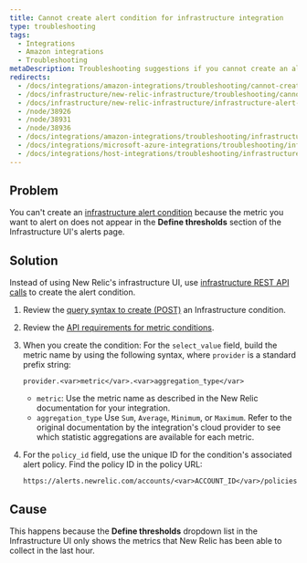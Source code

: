 ```yaml
---
title: Cannot create alert condition for infrastructure integration
type: troubleshooting
tags:
  - Integrations
  - Amazon integrations
  - Troubleshooting
metaDescription: Troubleshooting suggestions if you cannot create an alert condition for your New Relic infrastructure integration.
redirects:
  - /docs/integrations/amazon-integrations/troubleshooting/cannot-create-alert-condition-infrastructure-integration
  - /docs/infrastructure/new-relic-infrastructure/troubleshooting/cannot-create-alert-condition-infrastructure-integration
  - /docs/infrastructure/new-relic-infrastructure/infrastructure-alert-conditions/cannot-create-alert-condition-infrastructure-integration
  - /node/38926
  - /node/38931
  - /node/38936
  - /docs/integrations/amazon-integrations/troubleshooting/infrastructure-integration-alert-threshold
  - /docs/integrations/microsoft-azure-integrations/troubleshooting/infrastructure-integration-alert-threshold
  - /docs/integrations/host-integrations/troubleshooting/infrastructure-integration-alert-threshold
---
```


## Problem

You can't create an [infrastructure alert condition](/docs/infrastructure/new-relic-infrastructure/infrastructure-alert-conditions/infrastructure-alerts-add-edit-or-view-host-alert-information) because the metric you want to alert on does not appear in the **Define thresholds** section of the Infrastructure UI's alerts page.

## Solution

Instead of using New Relic's infrastructure UI, use [infrastructure REST API calls](/docs/infrastructure/new-relic-infrastructure/infrastructure-alert-conditions/rest-api-calls-new-relic-infrastructure-alerts) to create the alert condition.

1. Review the [query syntax to create (POST)](/docs/infrastructure/new-relic-infrastructure/infrastructure-alert-conditions/rest-api-calls-new-relic-infrastructure-alerts#post-conditions) an Infrastructure condition.
2. Review the [API requirements for metric conditions](/docs/infrastructure/new-relic-infrastructure/infrastructure-alert-conditions/rest-api-calls-new-relic-infrastructure-alerts#metric-api).
3. When you create the condition: For the `select_value` field, build the metric name by using the following syntax, where `provider` is a standard prefix string:

   ```
   provider.<var>metric</var>.<var>aggregation_type</var>
   ```

   * `metric`: Use the metric name as described in the New Relic documentation for your integration.
   * `aggregation_type` Use `Sum`, `Average`, `Minimum`, or `Maximum`. Refer to the original documentation by the integration's cloud provider to see which statistic aggregations are available for each metric.
4. For the `policy_id` field, use the unique ID for the condition's associated alert policy. Find the policy ID in the policy URL:

   ```
   https://alerts.newrelic.com/accounts/<var>ACCOUNT_ID</var>/policies/<var>ALERT_POLICY_ID</var>
   ```

## Cause

This happens because the **Define thresholds** dropdown list in the Infrastructure UI only shows the metrics that New Relic has been able to collect in the last hour.
